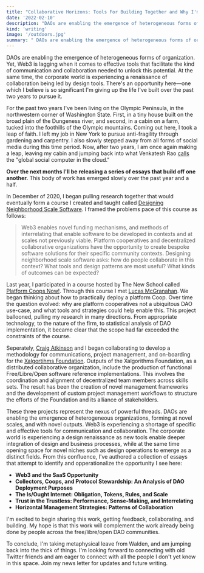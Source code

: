 ```yaml
---
title: "Collaborative Horizons: Tools For Building Together and Why I'm Leaving my Cabin in the Woods"
date: '2022-02-10'
description: "DAOs are enabling the emergence of heterogeneous forms of organization. Yet Web3 is lagging when it comes to effective tools that facilitate the kind of communication and collaboration needed to unlock this potential. At the same time, the corporate world is experiencing a renaissance of collaboration. There's an opportunity here—one which I believe is so significant I'm giving up the life I've built over the past two years to pursue it."
kind: 'writing'
image: '/outdoors.jpg'
summary: " DAOs are enabling the emergence of heterogeneous forms of organization. Yet Web3 is lagging when it comes to effective tools that facilitate the kind of communication and collaboration needed to unlock this potential. At the same time, the corporate world is experiencing a renaissance of collaboration. There's an opportunity here—one which I believe is so significant I'm giving up the life I've built over the past two years to pursue it."
---
```


 DAOs are enabling the emergence of heterogeneous forms of organization. Yet, Web3 is lagging when it comes to effective tools that facilitate the kind of communication and collaboration needed to unlock this potential. At the same time, the corporate world is experiencing a renaissance of collaboration being led by design tools. There's an opportunity here—one which I believe is so significant I'm giving up the life I've built over the past two years to pursue it. 

For the past two years I've been living on the Olympic Peninsula, in the northwestern corner of Washington State. First, in a tiny house built on the broad plain of the Dungeness river, and second, in a cabin on a farm, tucked into the foothills of the Olympic mountains. Coming out here, I took a leap of faith. I left my job in New York to pursue anti-fragility through gardening and carpentry. I also slowly stepped away from all forms of social media during this time period. Now, after two years, I am once again making a leap, leaving my cabin and jumping back into what Venkatesh Rao [calls](https://studio.ribbonfarm.com/p/against-waldenponding?utm_source=url) the "global social computer in the cloud." 

**Over the next months I'll be releasing a series of essays that build off one another.** This body of work has emerged slowly over the past year and a half.  

In December of 2020, I began pulling research together that would eventually form a course I created and taught called [Designing Neighborhood Scale Software](/projects/neighborhood-software). I framed the problems pace of this course as follows: 

> Web3 enables novel funding mechanisms, and methods of interrelating that enable software to be developed in contexts and at scales not previously viable. Platform cooperatives and decentralized collaborative organizations have the opportunity to create bespoke software solutions for their specific community contexts. Designing neighborhood scale software asks: how do people collaborate in this context? What tools and design patterns are most useful? What kinds of outcomes can be expected?

Last year, I participated in a course hosted by The New School called [Platform Coops Now!](https://blogs.newschool.edu/news/2020/06/platform-cooperatives-now-an-online-course-to-foster-platform-cooperatives-throughout-the-world/). Through this course I met [Lucas McGranahan](https://www.linkedin.com/in/lucasmcgranahan/). We began thinking about how to practically deploy a platform Coop. Over time the question evolved: why are platform cooperatives not a ubiquitous DAO use-case, and what tools and strategies could help enable this. This project ballooned, pulling my research in many directions. From appropriate technology, to the nature of the firm, to statistical analysis of DAO implementation, it became clear that the scope had far exceeded the constraints of the course. 

Seperately, [Craig Atkinson](https://www.linkedin.com/in/craigaatkinson/) and I began collaborating to develop a methodology for communications, project management, and on-boarding for the [Xalgortihms Foundation](https://xalgorithms.org). Outputs of the Xalgorithms Foundation, as a distributed collaborative organization, include the production of functional Free/Libre/Open software reference implementations. This involves the coordination and alignment of decentralized team members across skills sets. The result has been the creation of novel management frameworks and the development of custom project management workflows to structure the efforts of the Foundation and its alliance of stakeholders.

These three projects represent the nexus of powerful threads. DAOs are enabling the emergence of heterogeneous organizations, forming at novel scales, and with novel outputs. Web3 is experiencing a shortage of specific and effective tools for communication and collaboration. The corporate world is experiencing a design renaissance as new tools enable deeper integration of design and business processes, while at the same time opening space for novel niches such as design operations to emerge as a distinct fields. From this confluence, I've authored a collection of essays that attempt to identify and opperationalize the opportunity I see here:

- **Web3 and the SaaS Opportunity**
- **Collectors, Coops, and Protocol Stewardship: An Analysis of DAO Deployment Purposes**
- **The Is/Ought Internet: Obligation, Tokens, Rules, and Scale**
- **Trust in the Trustless: Performance, Sense-Making, and Interrelating**
- **Horizontal Management Strategies: Patterns of Collaboration**

I'm excited to begin sharing this work, getting feedback, collaborating, and building. My hope is that this work will complement the work already being done by people across the free/libre/open DAO communities.

To conclude, I'm taking metaphysical leave from Walden, and am jumping back into the thick of things. I'm looking forward to connecting with old Twitter friends and am eager to connect with all the people I don't yet know in this space. Join my news letter for updates and future writing.




